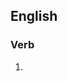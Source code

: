 ==English==

===Verb===
{{head|en|present participle}}

# {{present participle of|reapply|lang=en|nocat=1}}